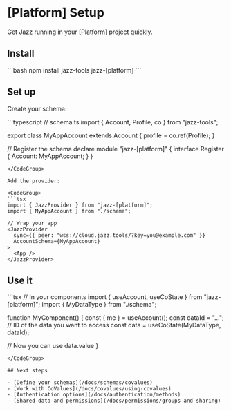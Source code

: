 

# [Platform] Setup

Get Jazz running in your [Platform] project quickly.

## Install

<CodeGroup>
```bash
npm install jazz-tools jazz-[platform]
```
</CodeGroup>

## Set up

Create your schema:

<CodeGroup>
```typescript
// schema.ts
import { Account, Profile, co } from "jazz-tools";

export class MyAppAccount extends Account {
  profile = co.ref(Profile);
}

// Register the schema
declare module "jazz-[platform]" {
  interface Register {
    Account: MyAppAccount;
  }
}
```
</CodeGroup>

Add the provider:

<CodeGroup>
```tsx
import { JazzProvider } from "jazz-[platform]";
import { MyAppAccount } from "./schema";

// Wrap your app
<JazzProvider
  sync={{ peer: "wss://cloud.jazz.tools/?key=you@example.com" }}
  AccountSchema={MyAppAccount}
>
  <App />
</JazzProvider>
```
</CodeGroup>

## Use it

<CodeGroup>
```tsx
// In your components
import { useAccount, useCoState } from "jazz-[platform]";
import { MyDataType } from "./schema";

function MyComponent() {
  const { me } = useAccount();
  const dataId = "..."; // ID of the data you want to access
  const data = useCoState(MyDataType, dataId);
  
  // Now you can use data.value
}
```
</CodeGroup>

## Next steps

- [Define your schemas](/docs/schemas/covalues)
- [Work with CoValues](/docs/covalues/using-covalues)
- [Authentication options](/docs/authentication/methods)
- [Shared data and permissions](/docs/permissions/groups-and-sharing)
